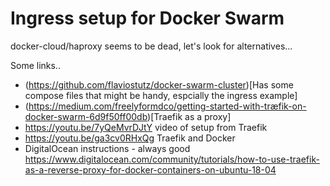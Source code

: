 # Ingress setup for Docker Swarm

docker-cloud/haproxy seems to be dead, let's look for alternatives...

Some links..

* (https://github.com/flaviostutz/docker-swarm-cluster)[Has some compose files that might be handy, espcially the ingress example]
* (https://medium.com/freelyformdco/getting-started-with-træfik-on-docker-swarm-6d9f50ff00db)[Traefik as a proxy]
* <https://youtu.be/7yQeMvrDJtY> video of setup from Traefik
* <https://youtu.be/ga3cv0RHxQg> Traefik and Docker
*  DigitalOcean instructions - always good <https://www.digitalocean.com/community/tutorials/how-to-use-traefik-as-a-reverse-proxy-for-docker-containers-on-ubuntu-18-04>

